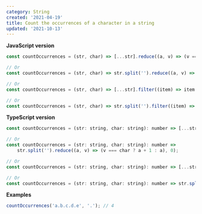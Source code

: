 ```yaml
---
category: String
created: '2021-04-19'
title: Count the occurrences of a character in a string
updated: '2021-10-13'
---
```


**JavaScript version**

```js
const countOccurrences = (str, char) => [...str].reduce((a, v) => (v === char ? a + 1 : a), 0);

// Or
const countOccurrences = (str, char) => str.split('').reduce((a, v) => (v === char ? a + 1 : a), 0);

// Or
const countOccurrences = (str, char) => [...str].filter((item) => item === char).length;

// Or
const countOccurrences = (str, char) => str.split('').filter((item) => item === char).length;
```

**TypeScript version**

```js
const countOccurrences = (str: string, char: string): number => [...str].reduce((a, v) => (v === char ? a + 1 : a), 0);

// Or
const countOccurrences = (str: string, char: string): number =>
    str.split('').reduce((a, v) => (v === char ? a + 1 : a), 0);

// Or
const countOccurrences = (str: string, char: string): number => [...str].filter((item) => item === char).length;

// Or
const countOccurrences = (str: string, char: string): number => str.split('').filter((item) => item === char).length;
```

**Examples**

```js
countOccurrences('a.b.c.d.e', '.'); // 4
```

